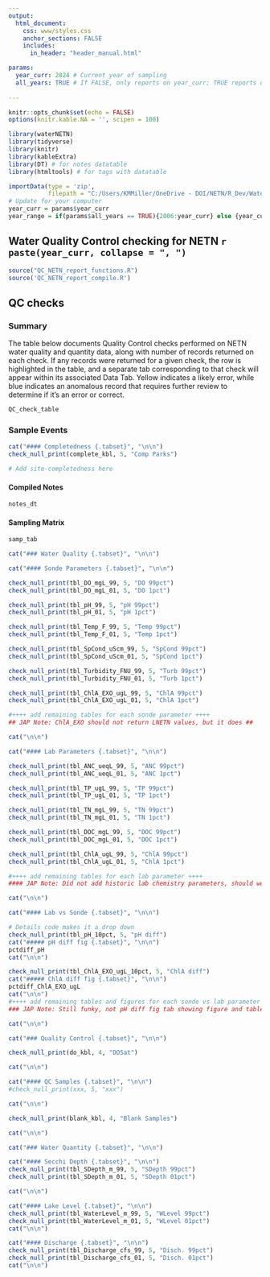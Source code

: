 ```yaml
---
output:
  html_document:
    css: www/styles.css
    anchor_sections: FALSE
    includes:
      in_header: "header_manual.html"

params:
  year_curr: 2024 # Current year of sampling
  all_years: TRUE # If FALSE, only reports on year_curr; TRUE reports on all years; Not enabled yet. Currently all years.
  
---
```


```r
knitr::opts_chunk$set(echo = FALSE)
options(knitr.kable.NA = '', scipen = 100)
```

```r
library(waterNETN)
library(tidyverse)
library(knitr)
library(kableExtra)
library(DT) # for notes datatable
library(htmltools) # for tags with datatable

importData(type = 'zip', 
           filepath = "C:/Users/KMMiller/OneDrive - DOI/NETN/R_Dev/Water/data/records-2313941.zip")
# Update for your computer
year_curr = params$year_curr
year_range = if(params$all_years == TRUE){2006:year_curr} else {year_curr}
```


Water Quality Control checking for NETN `r paste(year_curr, collapse = ", ")` {.tabset .tabset-pills}
---

```r
source("QC_NETN_report_functions.R")
source('QC_NETN_report_compile.R')
```

## QC checks {.tabset}
### Summary {.tabset}
The table below documents Quality Control checks performed on NETN water quality and quantity data, along with number of records returned on each check. If any records were returned for a given check, the row is highlighted in the table, and a separate tab corresponding to that check will appear within its associated Data Tab. Yellow indicates a likely error, while blue indicates an anomalous record that requires further review to determine if it's an error or correct. 
```r
QC_check_table
```

### Sample Events {.tabset}
```r
cat("#### Completedness {.tabset}", "\n\n")
check_null_print(complete_kbl, 5, "Comp Parks")

# Add site-completedness here
```

#### Compiled Notes {.tabset}
```r
notes_dt
```

#### Sampling Matrix {.tabset}
```r
samp_tab 
```


```r
cat("### Water Quality {.tabset}", "\n\n")
```

```r
cat("#### Sonde Parameters {.tabset}", "\n\n")

check_null_print(tbl_DO_mgL_99, 5, "DO 99pct")
check_null_print(tbl_DO_mgL_01, 5, "DO 1pct")

check_null_print(tbl_pH_99, 5, "pH 99pct")
check_null_print(tbl_pH_01, 5, "pH 1pct")

check_null_print(tbl_Temp_F_99, 5, "Temp 99pct")
check_null_print(tbl_Temp_F_01, 5, "Temp 1pct")

check_null_print(tbl_SpCond_uScm_99, 5, "SpCond 99pct")
check_null_print(tbl_SpCond_uScm_01, 5, "SpCond 1pct")

check_null_print(tbl_Turbidity_FNU_99, 5, "Turb 99pct")
check_null_print(tbl_Turbidity_FNU_01, 5, "Turb 1pct")

check_null_print(tbl_ChlA_EXO_ugL_99, 5, "ChlA 99pct")
check_null_print(tbl_ChlA_EXO_ugL_01, 5, "ChlA 1pct")

#++++ add remaining tables for each sonde parameter ++++
## JAP Note: ChlA_EXO should not return LNETN values, but it does ##

cat("\n\n")
```

```r
cat("#### Lab Parameters {.tabset}", "\n\n")

check_null_print(tbl_ANC_ueqL_99, 5, "ANC 99pct")
check_null_print(tbl_ANC_ueqL_01, 5, "ANC 1pct")

check_null_print(tbl_TP_ugL_99, 5, "TP 99pct")
check_null_print(tbl_TP_ugL_01, 5, "TP 1pct")

check_null_print(tbl_TN_mgL_99, 5, "TN 99pct")
check_null_print(tbl_TN_mgL_01, 5, "TN 1pct")

check_null_print(tbl_DOC_mgL_99, 5, "DOC 99pct")
check_null_print(tbl_DOC_mgL_01, 5, "DOC 1pct")

check_null_print(tbl_ChlA_ugL_99, 5, "ChlA 99pct")
check_null_print(tbl_ChlA_ugL_01, 5, "ChlA 1pct")

#++++ add remaining tables for each lab parameter ++++
#### JAP Note: Did not add historic lab chemistry parameters, should we? Need to think about purpose of QAQC###

cat("\n\n")
```

```r
cat("#### Lab vs Sonde {.tabset}", "\n\n")

# Details code makes it a drop down
check_null_print(tbl_pH_10pct, 5, "pH diff")
cat("##### pH diff fig {.tabset}", "\n\n")
pctdiff_pH
cat("\n\n")

check_null_print(tbl_ChlA_EXO_ugL_10pct, 5, "ChlA diff")
cat("##### ChlA diff fig {.tabset}", "\n\n")
pctdiff_ChlA_EXO_ugL
cat("\n\n")
#++++ add remaining tables and figures for each sonde vs lab parameter ++++
### JAP Note: Still funky, not pH diff fig tab showing figure and table, ChlA diff only shows figure ####

cat("\n\n")
```

```r
cat("### Quality Control {.tabset}", "\n\n")
```

```r
check_null_print(do_kbl, 4, "DOSat")

cat("\n\n")
```

```r
cat("#### QC Samples {.tabset}", "\n\n")
#check_null_print(xxx, 5, "xxx")

cat("\n\n")
```


```r
check_null_print(blank_kbl, 4, "Blank Samples")

cat("\n\n")
```

```r
cat("### Water Quantity {.tabset}", "\n\n")
```

```r
cat("#### Secchi Depth {.tabset}", "\n\n")
check_null_print(tbl_SDepth_m_99, 5, "SDepth 99pct")
check_null_print(tbl_SDepth_m_01, 5, "SDepth 01pct")

cat("\n\n")
```

```r
cat("#### Lake Level {.tabset}", "\n\n")
check_null_print(tbl_WaterLevel_m_99, 5, "WLevel 99pct")
check_null_print(tbl_WaterLevel_m_01, 5, "WLevel 01pct")
cat("\n\n")
```


```r
cat("#### Discharge {.tabset}", "\n\n")
check_null_print(tbl_Discharge_cfs_99, 5, "Disch. 99pct")
check_null_print(tbl_Discharge_cfs_01, 5, "Disch. 01pct")
cat("\n\n")
```

